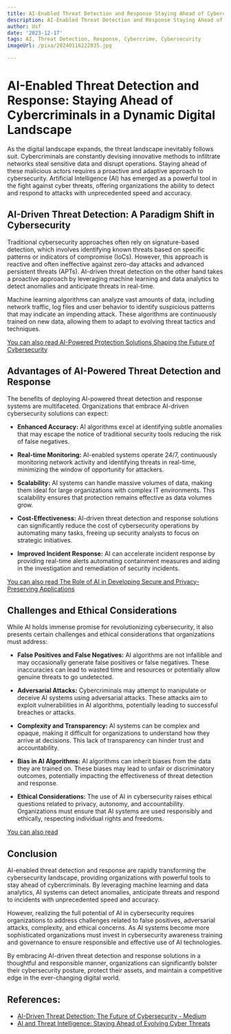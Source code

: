 ```yaml
---
title: AI-Enabled Threat Detection and Response Staying Ahead of Cybercriminals
description: AI-Enabled Threat Detection and Response Staying Ahead of Cybercriminals
author: Usf
date: '2023-12-17'
tags: AI, Threat Detection, Response, Cybercrime, Cybersecurity
imageUrl: /pixa/20240116222035.jpg

---
```

# AI-Enabled Threat Detection and Response: Staying Ahead  of Cybercriminals in a Dynamic  Digital Landscape


As the digital landscape expands, the threat  landscape inevitably follows suit. Cybercriminals  are  constantly devising innovative methods to infiltrate networks steal sensitive data  and disrupt operations. Staying ahead of these malicious actors  requires a proactive and adaptive approach to cybersecurity. Artificial Intelligence (AI) has emerged as a powerful tool in the fight against cyber threats, offering organizations the ability to detect and respond  to attacks with unprecedented  speed and accuracy.


## AI-Driven Threat Detection: A Paradigm Shift in Cybersecurity

Traditional cybersecurity approaches often rely on signature-based detection, which involves identifying known threats based on specific patterns or indicators of  compromise (IoCs). However, this approach is reactive and often  ineffective against zero-day attacks and advanced persistent threats (APTs).  AI-driven threat detection on the other hand takes a proactive approach by leveraging machine learning and data analytics to detect anomalies and anticipate threats in real-time.

Machine learning algorithms can analyze vast amounts of  data, including network traffic, log files and user behavior to identify suspicious patterns that may indicate an impending attack. These algorithms are continuously trained on new data, allowing them to adapt to evolving threat tactics and techniques.

[You can also read AI-Powered Protection  Solutions Shaping the Future of  Cybersecurity](AI-Powered%20Protection%20Solutions%20Shaping%20the%20Future%20of%20Cybersecurity)


## Advantages of  AI-Powered Threat Detection and  Response

The benefits of deploying AI-powered threat detection and response systems are  multifaceted. Organizations that embrace AI-driven cybersecurity solutions  can  expect:

- **Enhanced Accuracy:** AI algorithms excel  at identifying subtle anomalies that may escape the notice of traditional security tools reducing the risk of false negatives.


- **Real-time  Monitoring:** AI-enabled systems operate 24/7, continuously monitoring  network activity and identifying threats in real-time, minimizing the window of opportunity for attackers.


- **Scalability:**  AI systems can handle massive volumes of data,  making them ideal for large organizations with complex IT environments.  This scalability ensures that protection remains effective as data volumes grow.


- **Cost-Effectiveness:** AI-driven threat detection and  response solutions can significantly reduce the cost of cybersecurity operations by automating many tasks, freeing up security  analysts to focus  on strategic initiatives.


-  **Improved Incident Response:** AI can accelerate incident response by providing real-time alerts automating containment measures and aiding in the investigation and remediation of security incidents.

[You can also read The Role of AI in Developing Secure and Privacy-Preserving Applications](The%20Role%20of%20AI%20in%20Developing%20Secure%20and%20Privacy-Preserving%20Applications)


## Challenges  and Ethical Considerations

While AI holds immense promise for revolutionizing cybersecurity, it also presents certain challenges  and ethical considerations that  organizations must address:

- **False Positives and False Negatives:**  AI algorithms are not infallible and may occasionally generate  false positives or false negatives.  These inaccuracies can lead to wasted time and resources or potentially allow genuine threats to go undetected.


- **Adversarial Attacks:** Cybercriminals may attempt  to manipulate or deceive AI systems using adversarial attacks. These  attacks aim to exploit vulnerabilities in AI algorithms, potentially leading to successful breaches or  attacks.


- **Complexity and Transparency:** AI systems can  be  complex and opaque, making it difficult  for organizations  to  understand how they arrive at decisions.  This lack  of transparency can hinder trust and accountability.


- **Bias in AI Algorithms:** AI algorithms can inherit biases from the data  they are trained on. These biases may lead to unfair or discriminatory outcomes, potentially  impacting the effectiveness of threat detection and  response.


- **Ethical Considerations:** The use of AI in cybersecurity raises ethical questions related to privacy, autonomy, and accountability. Organizations  must ensure  that AI systems are  used responsibly and ethically, respecting individual  rights and freedoms.

[You can also  read ]()


## Conclusion

AI-enabled threat detection and response are rapidly transforming the cybersecurity landscape, providing organizations with powerful tools to stay ahead of cybercriminals. By  leveraging machine learning and data analytics, AI systems can  detect anomalies, anticipate threats and respond to incidents with unprecedented speed and accuracy.

However, realizing the full potential of AI  in cybersecurity requires organizations to address challenges related to false positives,  adversarial attacks, complexity,  and ethical concerns. As AI systems become more sophisticated organizations must  invest in cybersecurity awareness training and governance to  ensure responsible and effective use of AI technologies.

By embracing AI-driven threat detection and  response solutions in a  thoughtful and responsible manner, organizations can significantly  bolster  their  cybersecurity posture, protect their assets, and maintain  a competitive edge  in the ever-changing  digital world.

## References:
- [AI-Driven Threat Detection: The Future of Cybersecurity - Medium](https://medium.com/@skillfloor_29561/ai-driven-threat-detection-the-future-of-cybersecurity-6293fb8bea01)
- [AI and Threat Intelligence: Staying Ahead of Evolving Cyber Threats](https://www.rtinsights.com/ai-and-threat-intelligence-staying-ahead-of-evolving-cyber-threats/)
